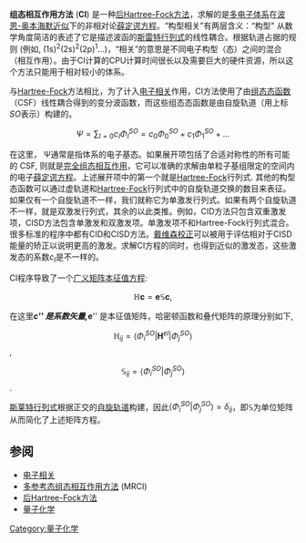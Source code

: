 {{Stub}}

'''组态相互作用方法''' ('''CI''') 是一种[[后Hartree-Fock方法|后Hartree-Fock方法]]，求解的是[[多电子体系|多电子体系]]在[[波恩-奥本海默近似|波恩-奥本海默近似]]下的非相对论[[薛定谔方程|薛定谔方程]]。“构型相关”有两层含义：“构型" 从数学角度简洁的表述了它是描述波函的[[斯雷特行列式|斯雷特行列式]]的线性耦合。根据轨道占据的规则 (例如, (1s)<sup>2</sup>(2s)<sup>2</sup>(2p)<sup>1</sup>...)，“相关”的意思是不同电子构型（态）之间的混合（相互作用）。由于CI计算的CPU计算时间很长以及需要巨大的硬件资源，所以这个方法只能用于相对较小的体系。

与[[Hartree-Fock|Hartree-Fock]]方法相比，为了计入[[电子相关|电子相关]]作用，CI方法使用了由[[组态态函数|组态态函数]]（CSF）线性耦合得到的变分波函数，而这些组态态函数是由自旋轨道（用上标''SO''表示）构建的。

:<math> \Psi = \sum_{I=0} c_{I} \Phi_{I}^{SO}  =  c_0\Phi_0^{SO} + c_1\Phi_1^{SO} + {...} </math>

在这里， Ψ通常是指体系的电子基态。如果展开项包括了合适对称性的所有可能的 CSF, 则就是[[完全组态相互作用|完全组态相互作用]]，它可以准确的求解由单粒子基组限定的空间内的电子[[薛定谔方程|薛定谔方程]]。上述展开项中的第一个就是[[Hartree-Fock|Hartree-Fock]]行列式. 其他的构型态函数可以通过虚轨道和[[Hartree-Fock|Hartree-Fock]]行列式中的自旋轨道交换的数目来表征。如果仅有一个自旋轨道不一样，我们就称它为单激发行列式。如果有两个自旋轨道不一样，就是双激发行列式，其余的以此类推。例如，CID方法只包含双重激发项，CISD方法包含单激发和双激发项。单激发项不和Hartree-Fock行列式混合。很多标准的程序中都有CID和CISD方法。[[戴维森校正|戴维森校正]]可以被用于评估相对于CISD能量的矫正以说明更高的激发。求解CI方程的同时，也得到近似的激发态，这些激发态的系数''c<sub>I</sub>''是不一样的。

CI程序导致了一个[[广义本征值问题|广义矩阵本征值方程]]:

:<math> \mathbb{H} \mathbf{c} = \mathbf{e}\mathbb{S}\mathbf{c}, </math>

在这里'''''c''''' 是系数矢量, '''''e''''' 是本征值矩阵，哈密顿函数和叠代矩阵的原理分别如下,

:<math> \mathbb{H}_{ij} = \left\langle \Phi_i^{SO} | \mathbf{H}^{el} | \Phi_j^{SO} \right\rangle </math>,

:<math> \mathbb{S}_{ij} = \left\langle \Phi_i^{SO} | \Phi_j^{SO} \right\rangle </math>.

[[斯莱特行列式|斯莱特行列式]]根据正交的[[自旋轨道|自旋轨道]]构建，因此<math>\left\langle \Phi_i^{SO} | \Phi_j^{SO} \right\rangle = \delta_{ij}</math>，即<math>\mathbb{S}</math>为单位矩阵从而简化了上述矩阵方程。

== 参阅==

* [[电子相关|电子相关]]
* [[多参考态组态相互作用方法|多参考态组态相互作用方法]] (MRCI)
* [[后Hartree-Fock方法|后Hartree-Fock方法]]
* [[量子化学|量子化学]]

[[Category:量子化学|Category:量子化学]]